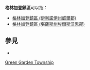 {{noteTA
|G1=USState
|G2=地名
}}
'''格林加登鎮區'''可以指： 

* [[格林加登鎮區_(伊利諾伊州威爾縣)|格林加登鎮區 (伊利諾伊州威爾郡)]] 
* [[格林加登鎮區_(堪薩斯州埃爾斯沃思縣)|格林加登鎮區 (堪薩斯州埃爾斯沃思郡)]] 

==參見==
*{{Lookfrom|格林加登鎮區}}

{{Geodis|Green Garden Township|cat=六字行政区译名消歧义}}
[[Category:鎮區名稱消歧義|Green Garden Township]]